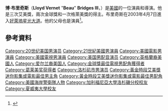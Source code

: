 {{Infobox actor
| type= 男演員
| name        = 博·布里奇斯
| image       = Beau Bridges Max Payne 2008.jpg
| imagesize   = 220px
| caption     = 
| birth_name  = Lloyd Vernet Bridges III
| birth_date  = {{birth date and age|mf=yes|1941|12|9}}
| birth_place = [[洛杉磯|洛杉磯]]
| spouse      = {{marriage|Julie Landfield|1964|1984}}<br>{{marriage|Wendy Treece|1984}}
| children    = Casey Bridges (1969)<br> Jordan Bridges (1973)<br>Dylan Bridges (1984)<br> Emily Bridges (1986)<br>Jeffery Bridges (1993)
| occupation  = 演員，導演
| yearsactive = 1948–現在
| relatives   = [[Jeff_Bridges|Jeff Bridges]] {{small|(brother)}}
| parents     = [[Lloyd_Bridges|Lloyd Bridges]] (1913-1998)<br>[[Dorothy_Bridges|Dorothy Bridges]] (1915-2009)
| goldenglobeawards = '''迷你影集或電視電影類最佳男主角'''<br>1992 《Without Warning: The James Brady Story》 <br> '''電視劇／迷你影集／電影電視最佳男配角'''<br>1994 《The Positively True Adventures of the Alleged Texas Cheerleader-Murdering Mom》
| emmyawards = '''迷你影集或電視電影最佳男主角'''<br>1992 《Without Warning: The James Brady Story》 <br> '''最佳迷你影集或電視電影最佳男配角'''<br>1994 《The Positively True Adventures of the Alleged Texas Cheerleader-Murdering Mom》<br>1997 《The Second Civil War》
| grammyawards = '''最佳誦讀專輯'''<br>2009 "An Inconvenient Truth"
}}
'''博·布里奇斯'''（'''Lloyd Vernet''' "'''Beau'''" '''Bridges III'''，{{bd|1941年|12月9日}}）是[[美國|美國]]的一位演員和導演。他是三次艾美獎，兩次金球獎和一次格萊美獎的得主。布里奇斯在2003年4月7日進入[[好萊塢星光大道|好萊塢星光大道]]。他的父母也是演員<ref name=variety>{{cite news |first= |last= |title=Actress Dorothy Bridges dies, Mother of Beau and Jeff Bridges was 93 |work=[[Variety_(magazine)|Variety]] |url=http://www.variety.com/article/VR1118000396.html?categoryid=13&cs=1 |date=February 20, 2009 |accessdate=April 23, 2009 |archive-date=2009-02-27 |archive-url=https://web.archive.org/web/20090227004153/http://www.variety.com/article/VR1118000396.html?categoryid=13&cs=1 |dead-url=no }}</ref>。
==參考資料==
{{Reflist}}
{{金球奖限定剧电视电影最佳男主角}}
{{黃金時段艾美獎迷你影集或電視電影最佳男主角}}
{{黃金時段艾美獎迷你影集或電視電影最佳男配角}}
{{国家影评人协会最佳男配角}}
{{DEFAULTSORT: Bridges, Beau}}
[[Category:20世纪美国男演员|Category:20世纪美国男演员]]
[[Category:21世紀美國男演員|Category:21世紀美國男演員]]
[[Category:美國電影男演員|Category:美國電影男演員]]
[[Category:美國電視男演員|Category:美國電視男演員]]
[[Category:美国男配音演员|Category:美国男配音演员]]
[[Category:英格蘭裔美國人|Category:英格蘭裔美國人]]
[[Category:爱尔兰裔美国人|Category:爱尔兰裔美国人]]
[[Category:金球獎最佳電視男配角獲得者|Category:金球獎最佳電視男配角獲得者]]
[[Category:葛莱美奖获得者|Category:葛莱美奖获得者]]
[[Category:洛杉矶市男演员|Category:洛杉矶市男演员]]
[[Category:黃金時段艾美獎迷你影集或電影最佳男主角|Category:黃金時段艾美獎迷你影集或電影最佳男主角]]
[[Category:黃金時段艾美獎迷你影集或電影最佳男配角|Category:黃金時段艾美獎迷你影集或電影最佳男配角]]
[[Category:美國海岸警衛隊人物|Category:美國海岸警衛隊人物]]
[[Category:加利福尼亞大學洛杉磯分校校友|Category:加利福尼亞大學洛杉磯分校校友]]
[[Category:夏威夷大學校友|Category:夏威夷大學校友]]